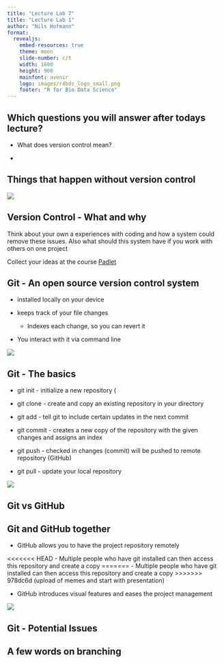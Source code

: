 ```yaml
---
title: "Lecture Lab 7"
title: "Lecture Lab 1"
author: "Nils Hofmann"
format:
  revealjs:
    embed-resources: true
    theme: moon
    slide-number: c/t
    width: 1600
    height: 900
    mainfont: avenir
    logo: images/r4bds_logo_small.png
    footer: "R for Bio Data Science"
---
```


## Which questions you will answer after todays lecture?

-   What does version control mean?

-   

<!--# ---------------------------------------------------------------------- -->

<!--# SLIDE ---------------------------------------------------------------- -->

<!--# ---------------------------------------------------------------------- -->

## Things that happen without version control

![](images/memes_lab07.png){fig-align="center"}

<!--# ---------------------------------------------------------------------- -->

<!--# SLIDE ---------------------------------------------------------------- -->

<!--# ---------------------------------------------------------------------- -->

## Version Control - What and why

Think about your own a experiences with coding and how a system could remove these issues. Also what should this system have if you work with others on one project

Collect your ideas at the course [Padlet](https://padlet.com/s2206721/what-could-version-control-mean-yj6uerzlld8eu3rg)

<!--# ---------------------------------------------------------------------- -->

<!--# SLIDE ---------------------------------------------------------------- -->

<!--# ---------------------------------------------------------------------- -->

## Git - An open source version control system

-   installed locally on your device

-   keeps track of your file changes

    -   Indexes each change, so you can revert it

-   You interact with it via command line

![](images/Git_logo.jpg){fig-align="center"}

<!--# ---------------------------------------------------------------------- -->

<!--# SLIDE ---------------------------------------------------------------- -->

<!--# ---------------------------------------------------------------------- -->

## Git - The basics

-   git init - initialize a new repository (

-   git clone - create and copy an existing repository in your directory

-   git add - tell git to include certain updates in the next commit

-   git commit - creates a new copy of the repository with the given changes and assigns an index

-   git push - checked in changes (commit) will be pushed to remote repository (GitHub)

-   git pull - update your local repository

![](images/git_workflow.jpeg)

## 

## Git vs GitHub

<!--# ---------------------------------------------------------------------- -->

<!--# SLIDE ---------------------------------------------------------------- -->

<!--# ---------------------------------------------------------------------- -->

## Git and GitHub together

-   GitHub allows you to have the project repository remotely

<<<<<<< HEAD
    -   Multiple people who have git installed can then access this repository and create a copy
=======
-   Multiple people who have git installed can then access this repository and create a copy
>>>>>>> 978dc6d (upload of memes and start with presentation)

-   GitHub introduces visual features and eases the project management

![](images/git_github_basic_workflow.png){fig-align="center"}

<!--# ---------------------------------------------------------------------- -->

<!--# SLIDE ---------------------------------------------------------------- -->

<!--# ---------------------------------------------------------------------- -->

## Git - Potential Issues

## A few words on branching
